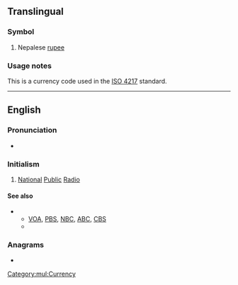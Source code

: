 {{also|npr.}}
==Translingual==
{{wikipedia}}

===Symbol===
{{head|mul|symbol}}

# Nepalese [[rupee]]

===Usage notes===
This is a currency code used in the [[w:ISO 4217|ISO 4217]] standard.

[[Category:mul:Currency]]

----

==English==

===Pronunciation===
* {{rhymes|ɑː(ɹ)|lang=en}}

===Initialism===
{{rfc-header|Initialism}}
{{head|en|initialism}}

# {{lb|en|US|radio}} [[national|National]] [[public|Public]] [[radio|Radio]]

====See also====
* {{sense|National Public Radio}}
** [[VOA]], [[PBS]], [[NBC]], [[ABC]], [[CBS]]
** {{projectlink|wikipedia|National Public Radio}}

===Anagrams===
* {{anagrams|en|a=npr|PNR|PRN|RPN}}